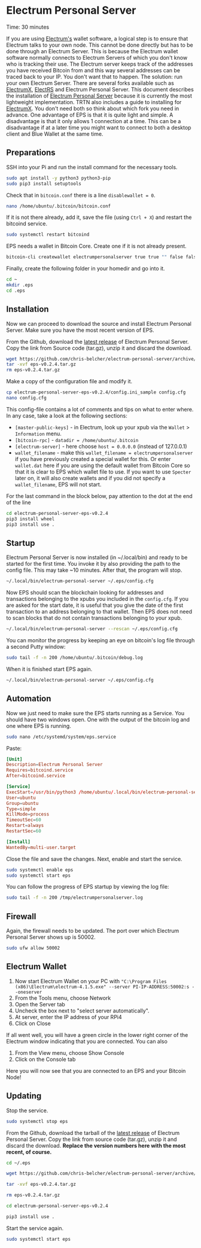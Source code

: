 
# Electrum Personal Server

<Callout emoji="&#x2139;">
        Time: 30 minutes
</Callout>

If you are using [Electrum's](https://electrum.org/#home) wallet software, a logical step is to ensure that Electrum talks to your own node. This cannot be done directly but has to be done through an Electrum Server. This is because the Electrum wallet software normally connects to Electrum Servers of which you don't know who is tracking their use. The Electrum server keeps track of the addresses you have received Bitcoin from and this way several addresses can be traced back to your IP. You don't want that to happen. The solution: run your own Electrum Server. There are several forks available such as [ElectrumX](https://github.com/spesmilo/electrumx), [ElectRS](https://github.com/romanz/electrs) and Electrum Personal Server. This document describes the installation of [Electrum Personal Server](https://github.com/chris-belcher/electrum-personal-server) because it is currently the most lightweight implementation. TRTN also includes a guide to installing for [ElectrumX](/bitcoin-core-extensions/electrum-x). You don't need both so think about which fork you need in advance. One advantage of EPS is that it is quite light and simple. A disadvantage is that it only allows 1 connection at a time. This can be a disadvantage if at a later time you might want to connect to both a desktop client and Blue Wallet at the same time.

## Preparations

SSH into your Pi and run the install command for the necessary tools.

```bash
sudo apt install -y python3 python3-pip
sudo pip3 install setuptools
```

Check that in `bitcoin.conf` there is a line `disablewallet = 0`.

```bash
nano /home/ubuntu/.bitcoin/bitcoin.conf
```

If it is not there already, add it, save the file (using `Ctrl + X`) and restart the bitcoind service.

```bash
sudo systemctl restart bitcoind
```

EPS needs a wallet in Bitcoin Core. Create one if it is not already present.

```bash
bitcoin-cli createwallet electrumpersonalserver true true "" false false true
```

Finally, create the following folder in your homedir and go into it.

```bash
cd ~
mkdir .eps
cd .eps
```

## Installation

Now we can proceed to download the source and install Electrum Personal Server. Make sure you have the most recent version of EPS.

From the Github, download the [latest release](https://github.com/chris-belcher/electrum-personal-server/releases) of Electrum Personal Server. Copy the link from Source code (tar.gz), unzip it and discard the download.

```bash
wget https://github.com/chris-belcher/electrum-personal-server/archive/eps-v0.2.4.tar.gz
tar -xvf eps-v0.2.4.tar.gz
rm eps-v0.2.4.tar.gz
```

Make a copy of the configuration file and modify it.

```bash
cp electrum-personal-server-eps-v0.2.4/config.ini_sample config.cfg
nano config.cfg
```

This config-file contains a lot of comments and tips on what to enter where. In any case, take a look at the following sections:

* `[master-public-keys]` - in Electrum, look up your xpub via the `Wallet` &gt; `Information` menu.
* `[bitcoin-rpc]` - `datadir = /home/ubuntu/.bitcoin`
* `[electrum-server]` - here choose `host = 0.0.0.0` (instead of 127.0.0.1)
* `wallet_filename` - make this `wallet_filename = electrumpersonalserver` if you have previously created a special wallet for this. Or enter `wallet.dat` here if you are using the default wallet from Bitcoin Core so that it is clear to EPS which wallet file to use. If you want to use `Specter` later on, it will also create wallets and if you did not specify a `wallet_filename`, EPS will not start.

<Callout emoji="&#x2139;">
        For the last command in the block below, pay attention to the dot at the end of the line
</Callout>

```bash
cd electrum-personal-server-eps-v0.2.4
pip3 install wheel
pip3 install use .
```

## Startup

Electrum Personal Server is now installed (in ~/.local/bin) and ready to be started for the first time. You invoke it by also providing the path to the config file. This may take ~10 minutes. After that, the program will stop.

```bash
~/.local/bin/electrum-personal-server ~/.eps/config.cfg
```

Now EPS should scan the blockchain looking for addresses and transactions belonging to the xpubs you included in the `config.cfg`. If you are asked for the start date, it is useful that you give the date of the first transaction to an address belonging to that wallet. Then EPS does not need to scan blocks that do not contain transactions belonging to your xpub.

```bash
~/.local/bin/electrum-personal-server --rescan ~/.eps/config.cfg
```

You can monitor the progress by keeping an eye on bitcoin's log file through a second Putty window:

```bash
sudo tail -f -n 200 /home/ubuntu/.bitcoin/debug.log
```
When it is finished start EPS again.

```bash
~/.local/bin/electrum-personal-server ~/.eps/config.cfg
```

## Automation

Now we just need to make sure the EPS starts running as a Service. You should have two windows open. One with the output of the bitcoin log and one where EPS is running.

```bash
sudo nano /etc/systemd/system/eps.service
```

Paste:

```toml
[Unit]
Description=Electrum Personal Server
Requires=bitcoind.service
After=bitcoind.service

[Service]
ExecStart=/usr/bin/python3 /home/ubuntu/.local/bin/electrum-personal-server /home/ubuntu/.eps/config.cfg
User=ubuntu
Group=ubuntu
Type=simple
KillMode=process
TimeoutSec=60
Restart=always
RestartSec=60

[Install]
WantedBy=multi-user.target
```

Close the file and save the changes. Next, enable and start the service.

```bash
sudo systemctl enable eps
sudo systemctl start eps
```

You can follow the progress of EPS startup by viewing the log file:

```bash
sudo tail -f -n 200 /tmp/electrumpersonalserver.log
```

## Firewall

Again, the firewall needs to be updated. The port over which Electrum Personal Server shows up is 50002.

```bash
sudo ufw allow 50002
```

## Electrum Wallet

1. Now start Electrum Wallet on your PC with `"C:\Program Files (x86)\Electrum\electrum-4.1.5.exe" --server PI-IP-ADDRESS:50002:s --oneserver`
2. From the Tools menu, choose Network
3. Open the Server tab
4. Uncheck the box next to "select server automatically".
5. At server, enter the IP address of your RPi4
6. Click on Close

If all went well, you will have a green circle in the lower right corner of the Electrum window indicating that you are connected. You can also

1. From the View menu, choose Show Console
2. Click on the Console tab

Here you will now see that you are connected to an EPS and your Bitcoin Node!

## Updating

Stop the service.

```bash
sudo systemctl stop eps
```

From the Github, download the tarball of the [latest release](https://github.com/chris-belcher/electrum-personal-server/releases) of Electrum Personal Server. Copy the link from source code (tar.gz), unzip it and discard the download. **Replace the version numbers here with the most recent, of course.**

```bash
cd ~/.eps

wget https://github.com/chris-belcher/electrum-personal-server/archive/eps-v0.2.4.tar.gz

tar -xvf eps-v0.2.4.tar.gz

rm eps-v0.2.4.tar.gz

cd electrum-personal-server-eps-v0.2.4

pip3 install use .
```

Start the service again.

```bash
sudo systemctl start eps
```

